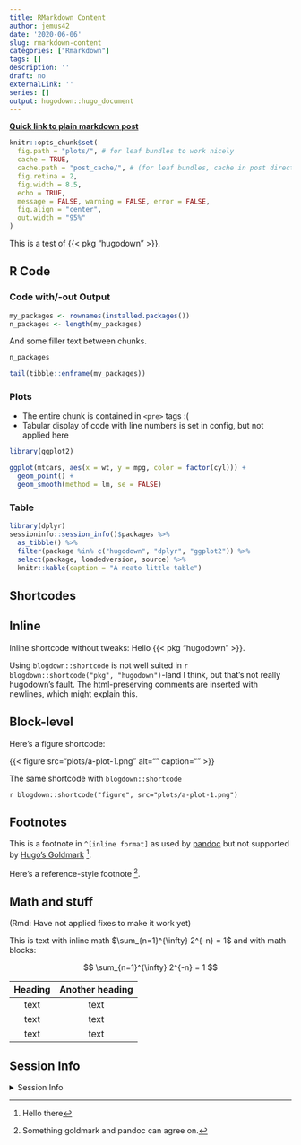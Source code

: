 ```yaml
---
title: RMarkdown Content
author: jemus42
date: '2020-06-06'
slug: rmarkdown-content
categories: ["Rmarkdown"]
tags: []
description: ''
draft: no
externalLink: ''
series: []
output: hugodown::hugo_document
---
```


[**Quick link to plain markdown post**](/posts/2020-06-06-plain/)


```r
knitr::opts_chunk$set(
  fig.path = "plots/", # for leaf bundles to work nicely
  cache = TRUE,
  cache.path = "post_cache/", # (for leaf bundles, cache in post directory)
  fig.retina = 2,
  fig.width = 8.5,
  echo = TRUE,
  message = FALSE, warning = FALSE, error = FALSE,
  fig.align = "center",
  out.width = "95%"
)
```

This is a test of {{< pkg "hugodown" >}}.  


## R Code

### Code with/-out Output

```r
my_packages <- rownames(installed.packages())
n_packages <- length(my_packages)
```

And some filler text between chunks.

```r
n_packages

tail(tibble::enframe(my_packages))
```


### Plots

- The entire chunk is contained in `<pre>` tags :(
- Tabular display of code with line numbers is set in config, but not applied here

```r
library(ggplot2)

ggplot(mtcars, aes(x = wt, y = mpg, color = factor(cyl))) +
  geom_point() +
  geom_smooth(method = lm, se = FALSE)
```

### Table

```r
library(dplyr)
sessioninfo::session_info()$packages %>%
  as_tibble() %>%
  filter(package %in% c("hugodown", "dplyr", "ggplot2")) %>% 
  select(package, loadedversion, source) %>%
  knitr::kable(caption = "A neato little table")
```


## Shortcodes

## Inline

Inline shortcode without tweaks: Hello {{< pkg "hugodown" >}}.

Using `blogdown::shortcode` is not well suited in `r blogdown::shortcode("pkg", "hugodown")`-land I think, but that's not really hugodown's fault. The html-preserving comments are inserted with newlines, which might explain this. 

## Block-level

Here's a figure shortcode:

{{< figure src="plots/a-plot-1.png" alt="" caption="" >}}

The same shortcode with `blogdown::shortcode`

`r blogdown::shortcode("figure", src="plots/a-plot-1.png")`

## Footnotes

This is a footnote in `^[inline format]` as used by [pandoc](https://pandoc.org/MANUAL.html#footnotes) but not supported by [Hugo's Goldmark](https://gohugo.io/getting-started/configuration-markup/#goldmark) ^[Hello there].  

Here's a reference-style footnote [^ref].

[^ref]: Something goldmark and pandoc can agree on.


## Math and stuff

(Rmd: Have not applied fixes to make it work yet)

This is text with inline math $\sum_{n=1}^{\infty} 2^{-n} = 1$ and with math blocks:

$$
\sum_{n=1}^{\infty} 2^{-n} = 1
$$

| Heading | Another heading |
| :----:  | :-------------: |
|  text   |      text       |
|  text   |      text       |
|  text   |      text       |


## Session Info

<details>
<summary>Session Info</summary>

```r
sessioninfo::session_info()$packages
```

</details>


